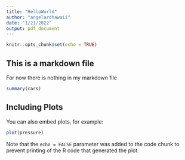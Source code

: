 ```yaml
---
title: "HelloWorld"
author: "angelardhawaii"
date: "1/21/2022"
output: pdf_document
---
```


```r
knitr::opts_chunk$set(echo = TRUE)
```

## This is a markdown file

For now there is nothing in my markdown file

```r
summary(cars)
```

## Including Plots

You can also embed plots, for example:

```r
plot(pressure)
```

Note that the `echo = FALSE` parameter was added to the code chunk to prevent printing of the R code that generated the plot.
